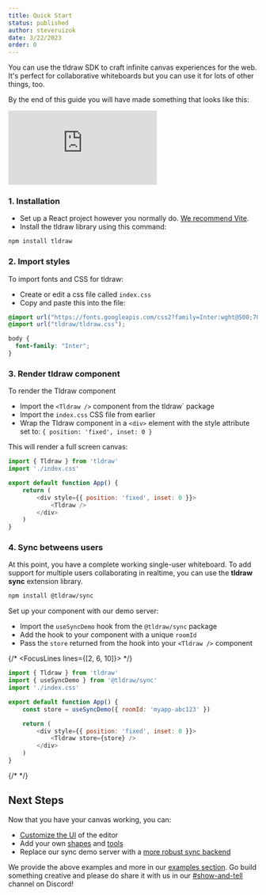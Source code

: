 ```yaml
---
title: Quick Start
status: published
author: steveruizok
date: 3/22/2023
order: 0
---
```


You can use the tldraw SDK to craft infinite canvas experiences for the web. It's perfect for collaborative whiteboards but you can use it for lots of other things, too.

By the end of this guide you will have made something that looks like this:

<Embed className="article__embed--quickstart" src="https://examples.tldraw.com/develop" />

### 1. Installation

- Set up a React project however you normally do. [We recommend Vite](https://vitejs.dev/guide/#scaffolding-your-first-vite-project).
- Install the tldraw library using this command:

```bash
npm install tldraw
```

### 2. Import styles

To import fonts and CSS for tldraw:

- Create or edit a css file called `index.css`
- Copy and paste this into the file:

```CSS
@import url("https://fonts.googleapis.com/css2?family=Inter:wght@500;700&display=swap");
@import url("tldraw/tldraw.css");

body {
  font-family: "Inter";
}
```

### 3. Render tldraw component

To render the Tldraw component

- Import the `<Tldraw />` component from the tldraw` package
- Import the `index.css` CSS file from earlier
- Wrap the Tldraw component in a `<div>` element with the style attribute set to: `{ position: 'fixed', inset: 0 }`

This will render a full screen canvas:

```javascript
import { Tldraw } from 'tldraw'
import './index.css'

export default function App() {
	return (
		<div style={{ position: 'fixed', inset: 0 }}>
			<Tldraw />
		</div>
	)
}
```

### 4. Sync betweens users

At this point, you have a complete working single-user whiteboard. To add support for multiple users
collaborating in realtime, you can use the **tldraw sync** extension library.

```bash
npm install @tldraw/sync
```

Set up your component with our demo server:

- Import the `useSyncDemo` hook from the `@tldraw/sync` package
- Add the hook to your component with a unique `roomId`
- Pass the `store` returned from the hook into your `<Tldraw />` component

{/* <FocusLines lines={[2, 6, 10]}> */}

```javascript
import { Tldraw } from 'tldraw'
import { useSyncDemo } from '@tldraw/sync'
import './index.css'

export default function App() {
	const store = useSyncDemo({ roomId: 'myapp-abc123' })

	return (
		<div style={{ position: 'fixed', inset: 0 }}>
			<Tldraw store={store} />
		</div>
	)
}
```

{/* </FocusLines> */}

## Next Steps

Now that you have your canvas working, you can:

- [Customize the UI](/docs/user-interface) of the editor
- Add your own [shapes](/docs/shapes) and [tools](/docs/tools)
- Replace our sync demo server with a [more robust sync backend](/docs/sync)

We provide the above examples and more in our [examples section](/examples). Go build something creative and please do share it with us in our [#show-and-tell](https://discord.com/invite/SBBEVCA4PG) channel on Discord!
